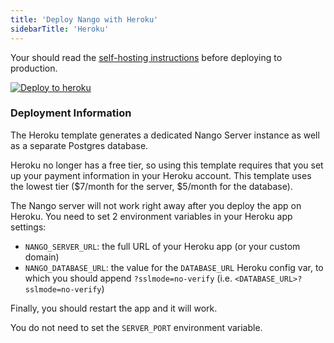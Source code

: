 ```yaml
---
title: 'Deploy Nango with Heroku'
sidebarTitle: 'Heroku'
---
```


<Note>Your should read the [self-hosting instructions](/use/self-hosting-instructions) before deploying to production.</Note>

[![Deploy to heroku](/images/nango-deploy/button.svg)](https://heroku.com/deploy?template=https://github.com/NangoHQ/nango-heroku)

### Deployment Information[](#deployment-information 'Direct link to Deployment Information')

The Heroku template generates a dedicated Nango Server instance as well as a
separate Postgres database.

Heroku no longer has a free tier, so using this template requires that you set
up your payment information in your Heroku account. This template uses the
lowest tier (\$7/month for the server, \$5/month for the database).

The Nango server will not work right away after you deploy the app on Heroku.
You need to set 2 environment variables in your Heroku app settings:

-   `NANGO_SERVER_URL`: the full URL of your Heroku app (or your custom domain)
-   `NANGO_DATABASE_URL`: the value for the `DATABASE_URL` Heroku config var, to
    which you should append `?sslmode=no-verify` (i.e.
    `<DATABASE_URL>?sslmode=no-verify`)

Finally, you should restart the app and it will work.

You do not need to set the `SERVER_PORT` environment variable.
